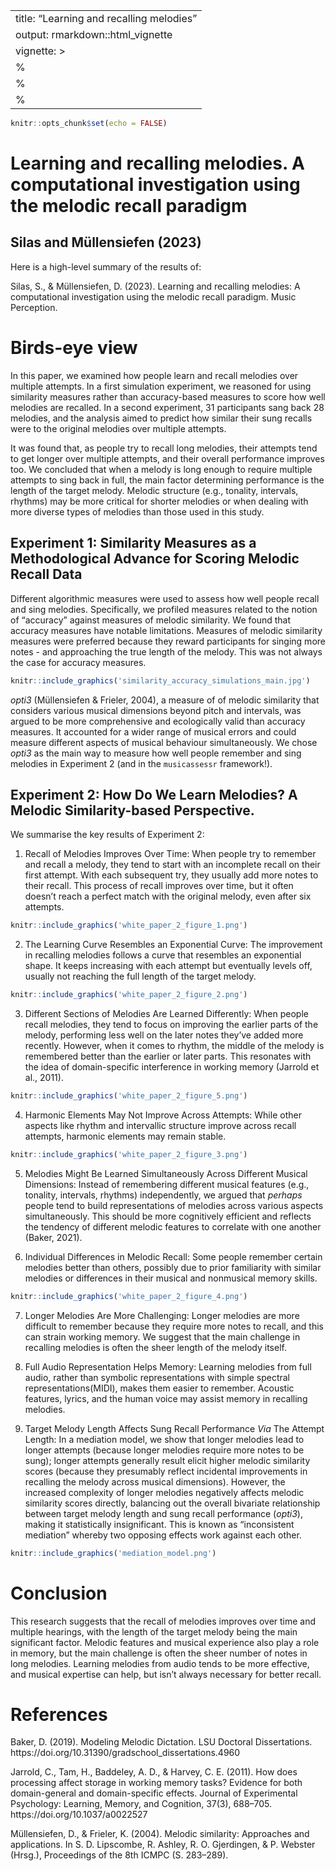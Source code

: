 
---
title: "Learning and recalling melodies"
output: rmarkdown::html_vignette
vignette: >
  %\VignetteIndexEntry{Learning and recalling melodies)}
  %\VignetteEngine{knitr::rmarkdown}
  %\VignetteEncoding{UTF-8}
---


```r

knitr::opts_chunk$set(echo = FALSE)

```

# Learning and recalling melodies. A computational investigation using the melodic recall paradigm

## Silas and Müllensiefen (2023)

Here is a high-level summary of the results of:

Silas, S., & Müllensiefen, D. (2023). Learning and recalling melodies: A computational investigation using the melodic recall paradigm. Music Perception.

# Birds-eye view

In this paper, we examined how people learn and recall melodies over multiple attempts. In a first simulation experiment, we reasoned for using similarity measures rather than accuracy-based measures to score how well melodies are recalled. In a second experiment, 31 participants sang back 28 melodies, and the analysis aimed to predict how similar their sung recalls were to the original melodies over multiple attempts.

It was found that, as people try to recall long melodies, their attempts tend to get longer over multiple attempts, and their overall performance improves too. We concluded that when a melody is long enough to require multiple attempts to sing back in full, the main factor determining performance is the length of the target melody. Melodic structure (e.g., tonality, intervals, rhythms) may be more critical for shorter melodies or when dealing with more diverse types of melodies than those used in this study.


## Experiment 1: Similarity Measures as a Methodological Advance for Scoring Melodic Recall Data

Different algorithmic measures were used to assess how well people recall and sing melodies. Specifically, we profiled measures related to the notion of "accuracy" against measures of melodic similarity. We found that accuracy measures have notable limitations. Measures of melodic similarity measures were preferred because they reward participants for singing more notes - and approaching the true length of the melody. This was not always the case for accuracy measures. 

```r

knitr::include_graphics('similarity_accuracy_simulations_main.jpg')

```

*opti3* (Müllensiefen & Frieler, 2004), a measure of of melodic similarity that considers various musical dimensions beyond pitch and intervals, was argued to be more comprehensive and ecologically valid than accuracy measures. It accounted for a wider range of musical errors and could measure different aspects of musical behaviour simultaneously. We chose *opti3* as the main way to measure how well people remember and sing melodies in Experiment 2 (and in the `musicassessr` framework!).


## Experiment 2: How Do We Learn Melodies? A Melodic Similarity-based Perspective.

We summarise the key results of Experiment 2:

1. Recall of Melodies Improves Over Time: When people try to remember and recall a melody, they tend to start with an incomplete recall on their first attempt. With each subsequent try, they usually add more notes to their recall. This process of recall improves over time, but it often doesn't reach a perfect match with the original melody, even after six attempts.


```r

knitr::include_graphics('white_paper_2_figure_1.png')

```

2. The Learning Curve Resembles an Exponential Curve: The improvement in recalling melodies follows a curve that resembles an exponential shape. It keeps increasing with each attempt but eventually levels off, usually not reaching the full length of the target melody.



```r

knitr::include_graphics('white_paper_2_figure_2.png')

```


3. Different Sections of Melodies Are Learned Differently: When people recall melodies, they tend to focus on improving the earlier parts of the melody, performing less well on the later notes they've added more recently. However, when it comes to rhythm, the middle of the melody is remembered better than the earlier or later parts. This resonates with the idea of domain-specific interference in working memory (Jarrold et al., 2011).

```r

knitr::include_graphics('white_paper_2_figure_5.png')

```

4. Harmonic Elements May Not Improve Across Attempts: While other aspects like rhythm and intervallic structure improve across recall attempts, harmonic elements may remain stable.


```r

knitr::include_graphics('white_paper_2_figure_3.png')

```

5. Melodies Might Be Learned Simultaneously Across Different Musical Dimensions: Instead of remembering different musical features (e.g., tonality, intervals, rhythms) independently, we argued that *perhaps* people tend to build representations of melodies across various aspects simultaneously. This should be more cognitively efficient and reflects the tendency of different melodic features to correlate with one another (Baker, 2021).

6. Individual Differences in Melodic Recall: Some people remember certain melodies better than others, possibly due to prior familiarity with similar melodies or differences in their musical and nonmusical memory skills.


```r

knitr::include_graphics('white_paper_2_figure_4.png')

```

7. Longer Melodies Are More Challenging: Longer melodies are more difficult to remember because they require more notes to recall, and this can strain working memory. We suggest that the main challenge in recalling melodies is often the sheer length of the melody itself.

8. Full Audio Representation Helps Memory: Learning melodies from full audio, rather than symbolic representations with simple spectral representations(MIDI), makes them easier to remember. Acoustic features, lyrics, and the human voice may assist memory in recalling melodies.

9. Target Melody Length Affects Sung Recall Performance *Via* The Attempt Length: In a mediation model, we show that longer melodies lead to longer attempts (because longer melodies require more notes to be sung); longer attempts generally result elicit higher melodic similarity scores (because they presumably reflect incidental improvements in recalling the melody across musical dimensions). However, the increased complexity of longer melodies negatively affects melodic similarity scores directly, balancing out the overall bivariate relationship between target melody length and sung recall performance (*opti3*), making it statistically insignificant. This is known as "inconsistent mediation" whereby two opposing effects work against each other.

```r

knitr::include_graphics('mediation_model.png')

```


# Conclusion

This research suggests that the recall of melodies improves over time and multiple hearings, with the length of the target melody being the main significant factor. Melodic features and musical experience also play a role in memory, but the main challenge is often the sheer number of notes in long melodies. Learning melodies from audio tends to be more effective, and musical expertise can help, but isn't always necessary for better recall.

# References

Baker, D. (2019). Modeling Melodic Dictation. LSU Doctoral Dissertations. https://doi.org/10.31390/gradschool_dissertations.4960

Jarrold, C., Tam, H., Baddeley, A. D., & Harvey, C. E. (2011). How does processing affect storage in working memory tasks? Evidence for both domain-general and domain-specific effects. Journal of Experimental Psychology: Learning, Memory, and Cognition, 37(3), 688–705. https://doi.org/10.1037/a0022527

Müllensiefen, D., & Frieler, K. (2004). Melodic similarity: Approaches and applications. In S. D. Lipscombe, R. Ashley, R. O. Gjerdingen, & P. Webster (Hrsg.), Proceedings of the 8th ICMPC (S. 283–289).
